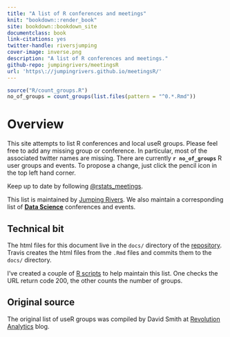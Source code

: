 ```yaml
--- 
title: "A list of R conferences and meetings"
knit: "bookdown::render_book"
site: bookdown::bookdown_site
documentclass: book
link-citations: yes
twitter-handle: riversjumping
cover-image: inverse.png
description: "A list of R conferences and meetings."
github-repo: jumpingrivers/meetingsR
url: 'https\://jumpingrivers.github.io/meetingsR/'
---
```

```r
source("R/count_groups.R")
no_of_groups = count_groups(list.files(pattern = "^0.*.Rmd"))
```

# Overview

This site attempts to list R conferences and local useR groups. Please 
feel free to add any missing group or conference. In particular, most of the associated 
twitter names are missing. There are currently __`r no_of_groups`__ R user groups and events. 
To propose a change, just click the pencil icon in the top left hand corner.

Keep up to date by following [\@rstats_meetings](https://twitter.com/rstats_meetings).

This list is maintained by [Jumping Rivers](https://www.jumpingrivers.com). We also maintain a corresponding list of __[Data Science](https://jumpingrivers.github.io/meetingsDS/)__ conferences and events.

## Technical bit 

The html files for this document live in the `docs/` directory of the [repository](https://github.com/jumpingrivers/meetingsR/). Travis
creates the html files from the `.Rmd` files and commits them to the `docs/` directory.

I've created a couple of [R scripts](https://github.com/jumpingrivers/meetingsR/tree/master/R) to help
maintain this list. One checks the URL return code 200, the other counts the number of groups.

## Original source

The original list of useR groups was compiled by David Smith at [Revolution Analytics](http://blog.revolutionanalytics.com/local-r-groups.html) blog.
